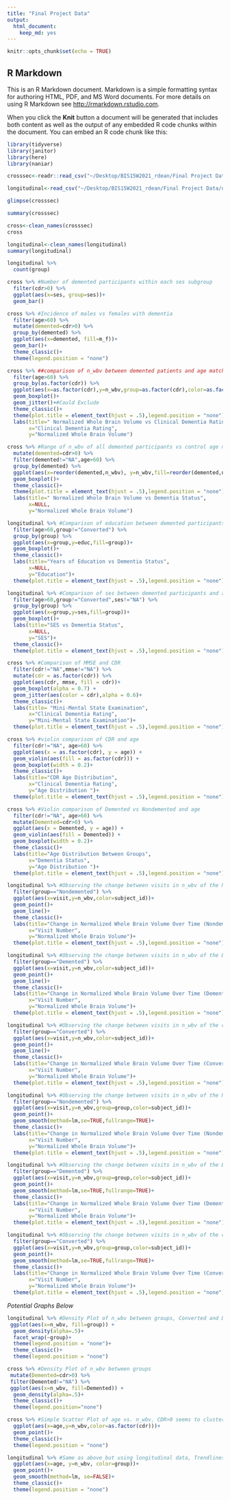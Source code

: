 ```yaml
---
title: "Final Project Data"
output: 
  html_document: 
    keep_md: yes
---
```


```r
knitr::opts_chunk$set(echo = TRUE)
```

## R Markdown

This is an R Markdown document. Markdown is a simple formatting syntax for authoring HTML, PDF, and MS Word documents. For more details on using R Markdown see <http://rmarkdown.rstudio.com>.

When you click the **Knit** button a document will be generated that includes both content as well as the output of any embedded R code chunks within the document. You can embed an R code chunk like this:

```r
library(tidyverse)
library(janitor)
library(here)
library(naniar)
``` 

```r
crosssec<-readr::read_csv("~/Desktop/BIS15W2021_rdean/Final Project Data/oasis_cross-sectional.csv")
```
```r
longitudinal<-read_csv("~/Desktop/BIS15W2021_rdean/Final Project Data/oasis_longitudinal.csv")
```
```r
glimpse(crosssec)
```
```r
summary(crosssec)
```
```r
cross<-clean_names(crosssec)
cross
```
```r
longitudinal<-clean_names(longitudinal)
summary(longitudinal)
```
```r
longitudinal %>% 
  count(group)
```
```r
cross %>% #Number of demented participants within each ses subgroup
  filter(cdr>0) %>% 
  ggplot(aes(x=ses, group=ses))+ 
  geom_bar()
```

```r
cross %>% #Incidence of males vs females with dementia
  filter(age>60) %>% 
  mutate(demented=cdr>0) %>% 
  group_by(demented) %>% 
  ggplot(aes(x=demented, fill=m_f))+
  geom_bar()+
  theme_classic()+
  theme(legend.position = "none")
```

```r
cross %>% ##comparison of n_wbv between demented patients and age matched controls
  filter(age>60) %>% 
  group_by(as.factor(cdr)) %>% 
  ggplot(aes(x=as.factor(cdr),y=n_wbv,group=as.factor(cdr),color=as.factor(cdr)))+
  geom_boxplot()+
  geom_jitter()+#Could Exclude
  theme_classic()+
  theme(plot.title = element_text(hjust = .5),legend.position = "none")+
  labs(title=" Normalized Whole Brain Volume vs Clinical Dementia Rating",
       x="Clinical Dementia Rating",
       y="Normalized Whole Brain Volume")
```

```r
cross %>% #Range of n_wbv of all demented participants vs control age matched controls
  mutate(demented=cdr>0) %>%
  filter(demented!="NA",age>60) %>% 
  group_by(demented) %>% 
  ggplot(aes(x=reorder(demented,n_wbv), y=n_wbv,fill=reorder(demented,n_wbv)))+
  geom_boxplot()+
  theme_classic()+
  theme(plot.title = element_text(hjust = .5),legend.position = "none")+
  labs(title=" Normalized Whole Brain Volume vs Dementia Status",
       x=NULL,
       y="Normalized Whole Brain Volume")
```

```r
longitudinal %>% #Comparison of education between demented participants and age matched controls
  filter(age>60,group!="Converted") %>% 
  group_by(group) %>% 
  ggplot(aes(x=group,y=educ,fill=group))+
  geom_boxplot()+
  theme_classic()+
  labs(title="Years of Education vs Dementia Status",
       x=NULL,
       y="Education")+
  theme(plot.title = element_text(hjust = .5),legend.position = "none")
```
```r
longitudinal %>% #Comparison of ses between demented participants and age matched controls
  filter(age>60,group!="Converted",ses!="NA") %>% 
  group_by(group) %>% 
  ggplot(aes(x=group,y=ses,fill=group))+
  geom_boxplot()+
  labs(title="SES vs Dementia Status",
       x=NULL,
       y="SES")+
  theme_classic()+
  theme(plot.title = element_text(hjust = .5),legend.position = "none")
```
```r
cross %>% #Comparison of MMSE and CDR
  filter(cdr!="NA",mmse!="NA") %>% 
  mutate(cdr = as.factor(cdr)) %>%
  ggplot(aes(cdr, mmse, fill = cdr))+
  geom_boxplot(alpha = 0.7) +
  geom_jitter(aes(color = cdr),alpha = 0.6)+
  theme_classic()+
  labs(title= "Mini-Mental State Examination",
       x="Clinical Dementia Rating",
       y="Mini-Mental State Examination")+
  theme(plot.title = element_text(hjust = .5),legend.position = "none")
```
```r
cross %>% #violin comparison of CDR and age
  filter(cdr!="NA", age>60) %>% 
  ggplot(aes(x = as.factor(cdr), y = age)) + 
  geom_violin(aes(fill = as.factor(cdr))) + 
  geom_boxplot(width = 0.2)+
  theme_classic()+
  labs(title="CDR Age Distribution",
       x="Clinical Dementia Rating",
       y="Age Distribution ")+
  theme(plot.title = element_text(hjust = .5),legend.position = "none")
```
```r
cross %>% #Violin comparison of Demented vs Nondemented and age
  filter(cdr!="NA", age>60) %>% 
  mutate(Demented=cdr>0) %>% 
  ggplot(aes(x = Demented, y = age)) + 
  geom_violin(aes(fill = Demented)) + 
  geom_boxplot(width = 0.2)+
  theme_classic()+
  labs(title="Age Distribution Between Groups",
       x="Dementia Status",
       y="Age Distribution ")+
  theme(plot.title = element_text(hjust = .5),legend.position = "none")
```
```r
longitudinal %>% #Observing the change between visits in n_wbv of the Nondemented group
  filter(group=="Nondemented") %>% 
  ggplot(aes(x=visit,y=n_wbv,color=subject_id))+ 
  geom_point()+
  geom_line()+
  theme_classic()+
  labs(title="Change in Normalized Whole Brain Volume Over Time (Nondemented)",
       x="Visit Number",
       y="Normalized Whole Brain Volume")+
  theme(plot.title = element_text(hjust = .5),legend.position = "none")
```
```r
longitudinal %>% #Observing the change between visits in n_wbv of the Demented group
  filter(group=="Demented") %>% 
  ggplot(aes(x=visit,y=n_wbv,color=subject_id))+ 
  geom_point()+
  geom_line()+
  theme_classic()+
  labs(title="Change in Normalized Whole Brain Volume Over Time (Demented)",
       x="Visit Number",
       y="Normalized Whole Brain Volume")+
  theme(plot.title = element_text(hjust = .5),legend.position = "none")
```
```r
longitudinal %>% #Observing the change between visits in n_wbv of the converted group
  filter(group=="Converted") %>% 
  ggplot(aes(x=visit,y=n_wbv,color=subject_id))+ 
  geom_point()+
  geom_line()+
  theme_classic()+
  labs(title="Change in Normalized Whole Brain Volume Over Time (Converted)",
       x="Visit Number",
       y="Normalized Whole Brain Volume")+
  theme(plot.title = element_text(hjust = .5),legend.position = "none")
```

```r
longitudinal %>% #Observing the change between visits in n_wbv of the Nondemented group with trend line
  filter(group=="Nondemented") %>% 
  ggplot(aes(x=visit,y=n_wbv,group=group,color=subject_id))+ 
  geom_point()+
  geom_smooth(method=lm,se=TRUE,fullrange=TRUE)+
  theme_classic()+
  labs(title="Change in Normalized Whole Brain Volume Over Time (Nondemented)",
       x="Visit Number",
       y="Normalized Whole Brain Volume")+
  theme(plot.title = element_text(hjust = .5),legend.position = "none")
```
```r
longitudinal %>% #Observing the change between visits in n_wbv of the Demented  group with trand line
  filter(group=="Demented") %>% 
  ggplot(aes(x=visit,y=n_wbv,group=group,color=subject_id))+ 
  geom_point()+
  geom_smooth(method=lm,se=TRUE,fullrange=TRUE)+
  theme_classic()+
  labs(title="Change in Normalized Whole Brain Volume Over Time (Demented)",
       x="Visit Number",
       y="Normalized Whole Brain Volume")+
  theme(plot.title = element_text(hjust = .5),legend.position = "none")
```

```r
longitudinal %>% #Observing the change between visits in n_wbv of the converted group with trend line and standard error
  filter(group=="Converted") %>% 
  ggplot(aes(x=visit,y=n_wbv,group=group,color=subject_id))+ 
  geom_point()+
  geom_smooth(method=lm,se=TRUE,fullrange=TRUE)+
  theme_classic()+
  labs(title="Change in Normalized Whole Brain Volume Over Time (Converted)",
       x="Visit Number",
       y="Normalized Whole Brain Volume")+
  theme(plot.title = element_text(hjust = .5),legend.position = "none")
```
*Potential Graphs Below*

```r
longitudinal %>% #Density Plot of n_wbv between groups, Converted and Demented are more right skewed
 ggplot(aes(x=n_wbv, fill=group)) + 
  geom_density(alpha=.5)+
  facet_wrap(~group)+
  theme(legend.position = "none")+
  theme_classic()+
  theme(legend.position = "none")
```

```r
cross %>% #Density Plot of n_wbv between groups
 mutate(Demented=cdr>0) %>%
 filter(Demented!="NA") %>% 
 ggplot(aes(x=n_wbv, fill=Demented)) + 
  geom_density(alpha=.5)+
  theme_classic()+
  theme(legend.position="none")
```
```r
cross %>% #Simple Scatter Plot of age vs. n_wbv, CDR>0 seems to cluster towards 70+
  ggplot(aes(x=age,y=n_wbv,color=as.factor(cdr)))+
  geom_point()+
  theme_classic()+
  theme(legend.position = "none")
```
```r
longitudinal %>% #Same as above but using longitudinal data, Trendlines suggest what other graphs have shown with Demented group having a lower n_WBV than non-demented group on average. Converted group seems to have a steeper decline in n_WBV than other groups.
  ggplot(aes(x=age, y=n_wbv, color=group))+ 
  geom_point()+
  geom_smooth(method=lm, se=FALSE)+
  theme_classic()+
  theme(legend.position = "none")
```